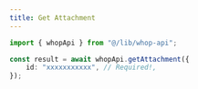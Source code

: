 ```yaml
---
title: Get Attachment
---
```


```typescript
import { whopApi } from "@/lib/whop-api";

const result = await whopApi.getAttachment({
	id: "xxxxxxxxxxx", // Required!,
});

```
